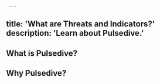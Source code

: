      ---
title: 'What are Threats and Indicators?'
description: 'Learn about Pulsedive.'
---          
              
## What is Pulsedive?

## Why Pulsedive?
